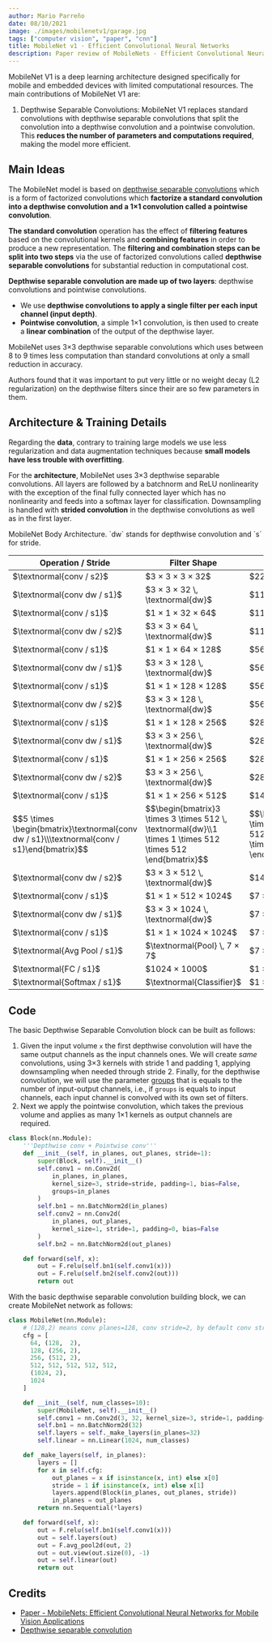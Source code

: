 ```yaml
---
author: Mario Parreño
date: 08/10/2021
image: ./images/mobilenetv1/garage.jpg
tags: ["computer vision", "paper", "cnn"]
title: MobileNet v1 - Efficient Convolutional Neural Networks
description: Paper review of MobileNets - Efficient Convolutional Neural Networks for Mobile Vision Applications
---
```


MobileNet V1 is a deep learning architecture designed specifically for mobile and
<Underlined>embedded devices with limited computational resources</Underlined>.
The main contributions of MobileNet V1 are:

1. Depthwise Separable Convolutions: MobileNet V1 replaces standard convolutions with
depthwise separable convolutions that split the convolution into a
<Underlined color="green">depthwise convolution and a pointwise convolution</Underlined>.
This **reduces the number of parameters and computations required**, making the model more efficient.

## Main Ideas


The MobileNet model is based on [depthwise separable convolutions](/blog/depthwise_separable_convolution) which is a form of factorized convolutions which **factorize a standard convolution into a depthwise convolution and a 1×1 convolution called a pointwise convolution**.

**The standard convolution** operation has the effect of **filtering features** based on the convolutional kernels and **combining features** in order to produce a new representation. The **filtering and combination steps can be split into two steps** via the use of factorized convolutions called **depthwise separable convolutions** for substantial reduction in computational cost.

**Depthwise separable convolution are made up of two layers**: depthwise convolutions and pointwise convolutions. 
- We use **depthwise convolutions to apply a single filter per each input channel (input depth)**.
- **Pointwise convolution**, a simple 1×1 convolution, is then used to create a **linear combination** of the output of the depthwise layer.

MobileNet uses 3×3 depthwise separable convolutions which uses between 8 to 9 times less computation than standard convolutions at only a small reduction in accuracy.

Authors found that it was important to put very little or no weight decay (L2 regularization) on the depthwise filters since their are so few parameters in them.

## Architecture & Training Details

Regarding the **data**, contrary to training large models we use less regularization
and data augmentation techniques because **small models have less trouble with overfitting**.

For the **architecture**, MobileNet uses 3×3 depthwise separable convolutions.
All layers are followed by a batchnorm and ReLU nonlinearity with the exception
of the final fully connected layer which has no nonlinearity and feeds into
a softmax layer for classification. Downsampling is handled with **strided convolution**
in the depthwise convolutions as well as in the first layer.

<Table>
  <span slot="caption">
    MobileNet Body Architecture. `dw` stands for depthwise convolution and `s` for stride.
  </span>
  <thead>
    <tr>
      <th>Operation / Stride</th>
      <th>Filter Shape</th>
      <th>Input Size</th>
    </tr>
  </thead>
  <tbody>
    <tr>
      <td>$\textnormal{conv / s2}$</td>
      <td>$3 × 3 × 3 × 32$</td>
      <td>$224 × 224 × 3$</td>
    </tr>
    <tr>
      <td>$\textnormal{conv dw / s1}$</td>
      <td>$3 × 3 × 32 \, \textnormal{dw}$</td>
      <td>$112 × 112 × 32$</td>
    </tr>
    <tr>
      <td>$\textnormal{conv / s1}$</td>
      <td>$1 × 1 × 32 × 64$</td>
      <td>$112 × 112 × 32$</td>
    </tr>
    <tr>
      <td>$\textnormal{conv dw / s2}$</td>
      <td>$3 × 3 × 64 \, \textnormal{dw}$</td>
      <td>$112 × 112 × 64$</td>
    </tr>
    <tr>
      <td>$\textnormal{conv / s1}$</td>
      <td>$1 × 1 × 64 × 128$</td>
      <td>$56 × 56 × 64$</td>
    </tr>
    <tr>
      <td>$\textnormal{conv dw / s1}$</td>
      <td>$3 × 3 × 128 \, \textnormal{dw}$</td>
      <td>$56 × 56 × 128$</td>
    </tr>
    <tr>
      <td>$\textnormal{conv / s1}$</td>
      <td>$1 × 1 × 128 × 128$</td>
      <td>$56 × 56 × 128$</td>
    </tr>
    <tr>
      <td>$\textnormal{conv dw / s2}$</td>
      <td>$3 × 3 × 128 \, \textnormal{dw}$</td>
      <td>$56 × 56 × 128$</td>
    </tr>
    <tr>
      <td>$\textnormal{conv / s1}$</td>
      <td>$1 × 1 × 128 × 256$</td>
      <td>$28 × 28 × 128$</td>
    </tr>
    <tr>
      <td>$\textnormal{conv dw / s1}$</td>
      <td>$3 × 3 × 256 \, \textnormal{dw}$</td>
      <td>$28 × 28 × 256$</td>
    </tr>
    <tr>
      <td>$\textnormal{conv / s1}$</td>
      <td>$1 × 1 × 256 × 256$</td>
      <td>$28 × 28 × 256$</td>
    </tr>
    <tr>
      <td>$\textnormal{conv dw / s2}$</td>
      <td>$3 × 3 × 256 \, \textnormal{dw}$</td>
      <td>$28 × 28 × 256$</td>
    </tr>
    <tr>
      <td>$\textnormal{conv / s1}$</td>
      <td>$1 × 1 × 256 × 512$</td>
      <td>$14 × 14 × 256$</td>
    </tr>
    <tr>
      <td>$$5 \times \begin{bmatrix}\textnormal{conv dw / s1}\\\textnormal{conv / s1}\end{bmatrix}$$</td>
      <td>$$\begin{bmatrix}3 \times 3 \times 512 \, \textnormal{dw}\\1 \times 1 \times 512 \times 512 \end{bmatrix}$$</td>
      <td>$$\begin{bmatrix}14 \times 14 \times 512\\14 \times 14 \times 512 \end{bmatrix}$$</td>
    </tr>
    <tr>
      <td>$\textnormal{conv dw / s2}$</td>
      <td>$3 × 3 × 512 \, \textnormal{dw}$</td>
      <td>$14 × 14 × 512$</td>
    </tr>
    <tr>
      <td>$\textnormal{conv / s1}$</td>
      <td>$1 × 1 × 512 × 1024$</td>
      <td>$7 × 7 × 512$</td>
    </tr>
    <tr>
      <td>$\textnormal{conv dw / s1}$</td>
      <td>$3 × 3 × 1024 \, \textnormal{dw}$</td>
      <td>$7 × 7 × 1024$</td>
    </tr>
    <tr>
      <td>$\textnormal{conv / s1}$</td>
      <td>$1 × 1 × 1024 × 1024$</td>
      <td>$7 × 7 × 1024$</td>
    </tr>
    <tr>
      <td>$\textnormal{Avg Pool / s1}$</td>
      <td>$\textnormal{Pool} \, 7 × 7$</td>
      <td>$7 × 7 × 1024$</td>
    </tr>
    <tr>
      <td>$\textnormal{FC / s1}$</td>
      <td>$1024 × 1000$</td>
      <td>$1 × 1 × 1024$</td>
    </tr>
    <tr>
      <td>$\textnormal{Softmax / s1}$</td>
      <td>$\textnormal{Classifier}$</td>
      <td>$1 × 1 × 1000$</td>
    </tr>
  </tbody>
</Table>

## Code

The basic Depthwise Separable Convolution block can be built as follows:

1. Given the input volume `x` the first <Underlined>depthwise convolution</Underlined>
will have the same output channels as the input channels ones.
We will create *same* convolutions, using 3×3 kernels with stride 1 and padding 1,
applying downsampling when needed through stride 2.
Finally, for the depthwise convolution, we will use the parameter
[groups](https://pytorch.org/docs/stable/generated/torch.nn.Conv2d.html#torch.nn.Conv2d) that
is equals to the number of input-output channels, i.e., if `groups` is equals to input channels,
each input channel is convolved with its own set of filters.
2. Next we apply the <Underlined>pointwise convolution</Underlined>, which takes the previous volume and
applies as many 1×1 kernels as output channels are required.

```python
class Block(nn.Module):
    '''Depthwise conv + Pointwise conv'''
    def __init__(self, in_planes, out_planes, stride=1):
        super(Block, self).__init__()
        self.conv1 = nn.Conv2d(
            in_planes, in_planes,
            kernel_size=3, stride=stride, padding=1, bias=False,
            groups=in_planes
        )
        self.bn1 = nn.BatchNorm2d(in_planes)
        self.conv2 = nn.Conv2d(
            in_planes, out_planes,
            kernel_size=1, stride=1, padding=0, bias=False
        )
        self.bn2 = nn.BatchNorm2d(out_planes)

    def forward(self, x):
        out = F.relu(self.bn1(self.conv1(x)))
        out = F.relu(self.bn2(self.conv2(out)))
        return out
```

With the basic depthwise separable convolution building block,
we can create MobileNet network as follows:

```python
class MobileNet(nn.Module):
    # (128,2) means conv planes=128, conv stride=2, by default conv stride=1
    cfg = [
      64, (128,  2),
      128, (256, 2),
      256, (512, 2),
      512, 512, 512, 512, 512,
      (1024, 2),
      1024
    ]

    def __init__(self, num_classes=10):
        super(MobileNet, self).__init__()
        self.conv1 = nn.Conv2d(3, 32, kernel_size=3, stride=1, padding=1, bias=False)
        self.bn1 = nn.BatchNorm2d(32)
        self.layers = self._make_layers(in_planes=32)
        self.linear = nn.Linear(1024, num_classes)

    def _make_layers(self, in_planes):
        layers = []
        for x in self.cfg:
            out_planes = x if isinstance(x, int) else x[0]
            stride = 1 if isinstance(x, int) else x[1]
            layers.append(Block(in_planes, out_planes, stride))
            in_planes = out_planes
        return nn.Sequential(*layers)

    def forward(self, x):
        out = F.relu(self.bn1(self.conv1(x)))
        out = self.layers(out)
        out = F.avg_pool2d(out, 2)
        out = out.view(out.size(0), -1)
        out = self.linear(out)
        return out
```

## Credits

- [Paper - MobileNets: Efficient Convolutional Neural Networks for Mobile Vision Applications](https://arxiv.org/abs/1704.04861)
- [Depthwise separable convolution](/blog/depthwise_separable_convolution)